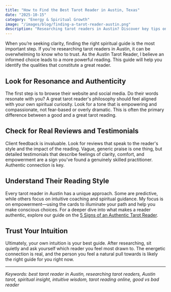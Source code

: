 ```yaml
---
title: "How to Find the Best Tarot Reader in Austin, Texas"
date: "2025-10-15"
category: "Energy & Spiritual Growth"
image: "/images/blog/finding-a-tarot-reader-austin.png"
description: "Researching tarot readers in Austin? Discover key tips on how to find the best, most authentic reader for your spiritual needs and what makes a reading truly great."
---
```


When you’re seeking clarity, finding the right spiritual guide is the most important step. If you're researching tarot readers in Austin, it can be overwhelming to know who to trust. As the Austin Tarot Reader, I believe an informed choice leads to a more powerful reading. This guide will help you identify the qualities that constitute a great reader.

## Look for Resonance and Authenticity

The first step is to browse their website and social media. Do their words resonate with you? A great tarot reader's philosophy should feel aligned with your own spiritual curiosity. Look for a tone that is empowering and compassionate, not fear-based or overly dramatic. This is often the primary difference between a good and a great tarot reading.

## Check for Real Reviews and Testimonials

Client feedback is invaluable. Look for reviews that speak to the reader's style and the impact of the reading. Vague, generic praise is one thing, but detailed testimonials that describe feelings of clarity, comfort, and empowerment are a sign you've found a genuinely skilled practitioner. Authentic connection is key.

## Understand Their Reading Style

Every tarot reader in Austin has a unique approach. Some are predictive, while others focus on intuitive coaching and spiritual guidance. My focus is on empowerment—using the cards to illuminate your path and help you make conscious choices. For a deeper dive into what makes a reader authentic, explore our guide on the [5 Signs of an Authentic Tarot Reader](/blog/5-signs-of-an-authentic-tarot-reader).

## Trust Your Intuition

Ultimately, your own intuition is your best guide. After researching, sit quietly and ask yourself which reader you feel most drawn to. The energetic connection is real, and the person you feel a natural pull towards is likely the right guide for you right now.

---

*Keywords: best tarot reader in Austin, researching tarot readers, Austin tarot, spiritual insight, intuitive wisdom, tarot reading online, good vs bad reader*